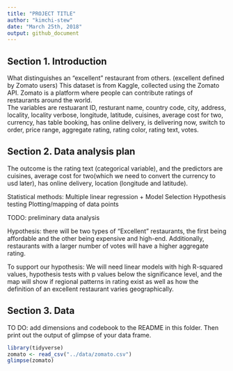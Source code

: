 ```yaml
---
title: "PROJECT TITLE"
author: "kimchi-stew"
date: "March 25th, 2018"
output: github_document
---
```


## Section 1. Introduction
What distinguishes an "excellent" restaurant from others. (excellent defined by Zomato users)
This dataset is from Kaggle, collected using the Zomato API. Zomato is a platform where people can contribute ratings of restaurants around the world.  
The variables are restuarant ID, resturant name, country code, city, address, locality, locality verbose, longitude, latitude, cuisines, average cost for two, currency, has table booking, has online delivery, is delivering now, switch to order, price range, aggregate rating, rating color, rating text, votes.

## Section 2. Data analysis plan
The outcome is the rating text (categorical variable), and the predictors are cuisines, average cost for two(which we need to convert the currency to usd later), has online delivery, location (longitude and latitude). 

Statistical methods: 
Multiple linear regression + Model Selection
Hypothesis testing
Plotting/mapping of data points

TODO: preliminary data analysis

Hypothesis: there will be two types of "Excellent" restaurants, the first being affordable and the other being expensive and high-end. Additionally, restaurants with a larger number of votes will have a higher aggregate rating. 

To support our hypothesis:
We will need linear models with high R-squared values, hypothesis tests with p values below the significance level, and the map will show if regional patterns in rating exist as well as how the definition of an excellent restaurant varies geographically.

## Section 3. Data
TO DO: add dimensions and codebook to the README in this folder. Then print out the output of glimpse of your data frame.
```r
library(tidyverse)
zomato <- read_csv("../data/zomato.csv")
glimpse(zomato)

```

